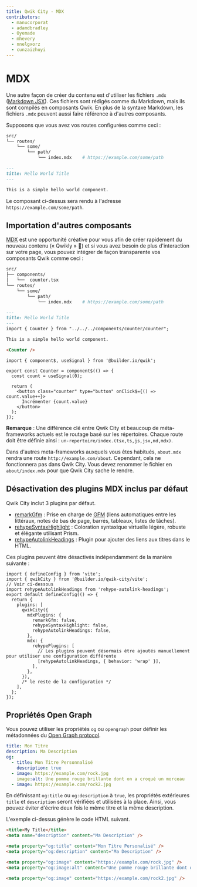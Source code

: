 ```yaml
---
title: Qwik City - MDX
contributors:
  - manucorporat
  - adamdbradley
  - Oyemade
  - mhevery
  - nnelgxorz
  - cunzaizhuyi
---
```


# MDX

Une autre façon de créer du contenu est d'utiliser les fichiers `.mdx` ([Markdown JSX](https://mdxjs.com/)). Ces fichiers sont rédigés comme du Markdown, mais ils sont compilés en composants Qwik. En plus de la syntaxe Markdown, les fichiers `.mdx` peuvent aussi faire référence à d'autres composants.

Supposons que vous avez vos routes configurées comme ceci :

```bash
src/
└── routes/
    └── some/
        └── path/
            └── index.mdx    # https://example.com/some/path
```

```Markdown title="src/routes/some/path/index.mdx"
---
title: Hello World Title
---

This is a simple hello world component.

```

Le composant ci-dessus sera rendu à l'adresse `https://example.com/some/path`.

## Importation d'autres composants

[MDX](https://mdxjs.com/) est une opportunité créative pour vous afin de créer rapidement du nouveau contenu (« Qwikly » 🙂) et si vous avez besoin de plus d'interaction sur votre page, vous pouvez intégrer de façon transparente vos composants Qwik comme ceci :

```bash
src/
├── components/
│   └──  counter.tsx
└── routes/
    └── some/
        └── path/
            └── index.mdx    # https://example.com/some/path
```

```Markdown title="src/routes/some/path/index.mdx"
---
title: Hello World Title
---
import { Counter } from "../../../components/counter/counter";

This is a simple hello world component.

<Counter />

```

```tsx title="src/components/counter/counter.tsx"
import { component$, useSignal } from '@builder.io/qwik';

export const Counter = component$(() => {
  const count = useSignal(0);

  return (
    <button class="counter" type="button" onClick$={() => count.value++}>
      Incrémenter {count.value}
    </button>
  );
});
```

**Remarque** : Une différence clé entre Qwik City et beaucoup de méta-frameworks actuels est le routage basé sur les répertoires. Chaque route doit être définie ainsi : `un-repertoire/index.(tsx,ts,js,jsx,md,mdx)`.

Dans d'autres meta-frameworks auxquels vous êtes habitués, `about.mdx` rendra une route `http://example.com/about`. Cependant, cela ne fonctionnera pas dans Qwik City. Vous devez renommer le fichier en `about/index.mdx` pour que Qwik City sache le rendre.

## Désactivation des plugins MDX inclus par défaut

Qwik City inclut 3 plugins par défaut.

- [remarkGfm](https://github.com/remarkjs/remark-gfm) : Prise en charge de [GFM](https://github.github.com/gfm/) (liens automatiques entre les littéraux, notes de bas de page, barrés, tableaux, listes de tâches).
- [rehypeSyntaxHighlight](https://github.com/wooorm/refractor) : Coloration syntaxique virtuelle légère, robuste et élégante utilisant Prism.
- [rehypeAutolinkHeadings](https://github.com/rehypejs/rehype-autolink-headings) : Plugin pour ajouter des liens aux titres dans le HTML.

Ces plugins peuvent être désactivés indépendamment de la manière suivante :

```tsx title="vite.config.js"
import { defineConfig } from 'vite';
import { qwikCity } from '@builder.io/qwik-city/vite';
// Voir ci-dessous
import rehypeAutolinkHeadings from 'rehype-autolink-headings';
export default defineConfig(() => {
  return {
    plugins: [
      qwikCity({
        mdxPlugins: {
          remarkGfm: false,
          rehypeSyntaxHighlight: false,
          rehypeAutolinkHeadings: false,
        },
        mdx: {
          rehypePlugins: [
            // Les plugins peuvent désormais être ajoutés manuellement pour utiliser une configuration différente
            [rehypeAutolinkHeadings, { behavior: 'wrap' }],
          ],
        },
      }),
      /* le reste de la configuration */
    ],
  };
});
```

## Propriétés Open Graph

Vous pouvez utiliser les propriétés `og` ou `opengraph` pour définir les métadonnées du [Open Graph protocol](https://ogp.me/).

```yaml
title: Mon Titre
description: Ma Description
og:
  - title: Mon Titre Personnalisé
    description: true
  - image: https://example.com/rock.jpg
    image:alt: Une pomme rouge brillante dont on a croqué un morceau
  - image: https://example.com/rock2.jpg
```

En définissant `og:title` ou `og:description` à `true`, les propriétés extérieures `title` et `description` seront vérifiées et utilisées à la place. Ainsi, vous pouvez éviter d'écrire deux fois le même titre et la même description.

L'exemple ci-dessus génère le code HTML suivant.

```html
<title>My Title</title>
<meta name="description" content="Ma Description" />

<meta property="og:title" content="Mon Titre Personalisé" />
<meta property="og:description" content="Ma Description" />

<meta property="og:image" content="https://example.com/rock.jpg" />
<meta property="og:image:alt" content="Une pomme rouge brillante dont on a croqué un morceau" />

<meta property="og:image" content="https://example.com/rock2.jpg" />
```
